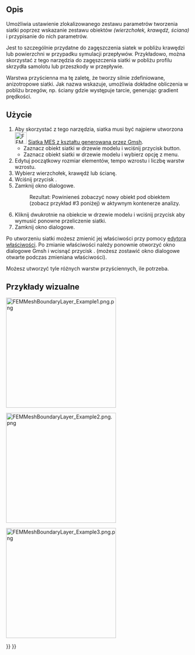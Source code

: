 <languages/>

{{Docnav
|[[FEM_MeshGmshFromShape/pl|Siatka MES z kształtu generowana przez Gmsh]]
|[[FEM_MeshRegion/pl|Zagęszczenie siatki MES]]
|[[FEM_Workbench/pl|środowisko pracy MES]]
|IconL=FEM_MeshGmshFromShape.svg
|IconR=FEM_MeshRegion.svg
|IconC=Workbench_FEM.svg
}}

{{GuiCommandContainer|
{{GuiCommand/pl
|Name=FEM MeshBoundaryLayer
|Name/pl=MES: Warstwa przyścienna siatki MES
|MenuLocation=Siatka → Warstwa przyścienna siatki MES
|Workbenches=[[FEM_Workbench/pl|MES]]
|SeeAlso=[[FEM_tutorial/pl|Poradnik MES]]
}}
{{GuiCommandFemInfo/pl
|Solvers=Wszystkie
}}
}}

<span id="Description"></span>
==Opis==

Umożliwia ustawienie zlokalizowanego zestawu parametrów tworzenia siatki poprzez wskazanie zestawu obiektów ''(wierzchołek, krawędź, ściana)'' i przypisanie do nich parametrów.

Jest to szczególnie przydatne do zagęszczenia siatek w pobliżu krawędzi lub powierzchni w przypadku symulacji przepływów. Przykładowo, można skorzystać z tego narzędzia do zagęszczenia siatki w pobliżu profilu skrzydła samolotu lub przeszkody w przepływie.

Warstwa przyścienna ma tę zaletę, że tworzy silnie zdefiniowane, anizotropowe siatki. Jak nazwa wskazuje, umożliwia dokładne obliczenia w pobliżu brzegów, np. ściany gdzie występuje tarcie, generując gradient prędkości.

<span id="Usage"></span>
==Użycie==

<div class="mw-translate-fuzzy">
# Aby skorzystać z tego narzędzia, siatka musi być najpierw utworzona [[Image:FEM_MeshGmshFromShape.svg|32px]] [[FEM_MeshGmshFromShape/pl|Siatka MES z kształtu generowana przez Gmsh]].
#* Zaznacz obiekt siatki w drzewie modelu i wciśnij przycisk {{Button|[[Image:FEM_MeshBoundaryLayer.svg|32px]] [[FEM_MeshBoundaryLayer/pl|Warstwa przyścienna siatki MES]]}} button.
#* Zaznacz obiekt siatki w drzewie modelu i wybierz opcję {{MenuCommand|Siatka → [[Image:FEM_MeshBoundaryLayer.svg|32px]] Warstwa przyścienna siatki MES}} z menu.
# Edytuj początkowy rozmiar elementów, tempo wzrostu i liczbę warstw wzrostu.
# Wybierz wierzchołek, krawędź lub ścianę.
# Wciśnij przycisk {{Button|OK}}.
# Zamknij okno dialogowe.
#: Rezultat: Powinieneś zobaczyć nowy obiekt {{incode|FEMMeshBoundaryLayer}} pod obiektem {{incode|FEMMeshGMSH}} (zobacz przykład #3 poniżej) w aktywnym kontenerze analizy.
# Kliknij dwukrotnie na obiekcie {{incode|FEMMeshGMSH}} w drzewie modelu i wciśnij przycisk {{Button|Zastosuj}} aby wymusić ponowne przeliczenie siatki.
# Zamknij okno dialogowe.
</div>

Po utworzeniu siatki możesz zmienić jej właściwości przy pomocy [[Property_editor/pl|edytora właściwości]]. Po zmianie właściwości należy ponownie otworzyć okno dialogowe Gmsh i wcisnąć przycisk {{Button|Zastosuj}}. (możesz zostawić okno dialogowe otwarte podczas zmieniana właściwości).

Możesz utworzyć tyle różnych warstw przyściennych, ile potrzeba.

<span id="Visual_examples"></span>
==Przykłady wizualne== 

[[File:FEMMeshBoundaryLayer Example1.png.png|300px]]
{{Caption|Przykład 1: Początkowa rzadka siatka FEMMeshGMSH dla przypadku 2D}}


[[File:FEMMeshBoundaryLayer Example2.png.png|300px]]
{{Caption|Przykład 2: Po zastosowaniu warstwy granicznej siatki MES}}

[[File:FEMMeshBoundaryLayer Example3.png.png|300px]]
{{Caption|Przykład 3: Prosty przykład rezultatu w drzewie modelu}}


{{Docnav
|[[FEM_MeshGmshFromShape/pl|Siatka MES z kształtu generowana przez Gmsh]]
|[[FEM_MeshRegion/pl|Zagęszczenie siatki MES]]
|[[FEM_Workbench/pl|środowisko pracy MES]]
|IconL=FEM_MeshGmshFromShape.svg
|IconR=FEM_MeshRegion.svg
|IconC=Workbench_FEM.svg
}}

{{FEM Tools navi{{#translation:}}}}
{{Userdocnavi{{#translation:}}}}
{{clear}}